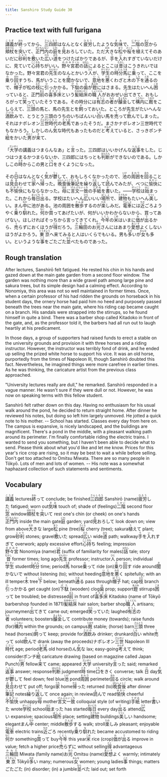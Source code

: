 ```yaml
---
title: Sanshiro Study Guide 30
---
```


## Practice text with full furigana

<p>
<ruby><rb>講義</rb><rt>こうぎ</rt></ruby>が<ruby><rb>終</rb><rt>おわ</rt></ruby>ってから、<ruby><rb>三四郎</rb><rt>さんしろう</rt></ruby>はなんとなく<ruby><rb>疲労</rb><rt>ひろう</rt></ruby>したような<ruby><rb>気味</rb><rt>きみ</rt></ruby>で、<ruby><rb>二階</rb><rt>にかい</rt></ruby>の<ruby><rb>窓</rb><rt>まど</rt></ruby>から<ruby><rb>頬杖</rb><rt>ほおづえ</rt></ruby>を<ruby><rb>突</rb><rt>つ</rt></ruby>いて、<ruby><rb>正門内</rb><rt>せいもんない</rt></ruby>の<ruby><rb>庭</rb><rt>にわ</rt></ruby>を<ruby><rb>見</rb><rt>み</rt></ruby>おろしていた。ただ<ruby><rb>大</rb><rt>おお</rt></ruby>きな<ruby><rb>松</rb><rt>まつ</rt></ruby>や<ruby><rb>桜</rb><rt>さくら</rt></ruby>を<ruby><rb>植</rb><rt>う</rt></ruby>えてそのあいだに<ruby><rb>砂利</rb><rt>じゃり</rt></ruby>を<ruby><rb>敷</rb><rt>し</rt></ruby>いた<ruby><rb>広</rb><rt>ひろ</rt></ruby>い<ruby><rb>道</rb><rt>みち</rt></ruby>をつけたばかりであるが、<ruby><rb>手</rb><rt>て</rt></ruby>を<ruby><rb>入</rb><rt>い</rt></ruby>れすぎていないだけに、見ていて<ruby><rb>心持</rb><rt>こころも</rt></ruby>ちがいい。<ruby><rb>野々宮</rb><rt>ののみや</rt></ruby><ruby><rb>君</rb><rt>くん</rt></ruby>の<ruby><rb>話</rb><rt>はなし</rt></ruby>によるとここは<ruby><rb>昔</rb><rt>むかし</rt></ruby>はこうきれいではなかった。野々宮君の<ruby><rb>先生</rb><rt>せんせい</rt></ruby>のなんとかいう<ruby><rb>人</rb><rt>ひと</rt></ruby>が、<ruby><rb>学生</rb><rt>がくせい</rt></ruby>の<ruby><rb>時分</rb><rt>じぶん</rt></ruby><ruby><rb>馬</rb><rt>うま</rt></ruby>に<ruby><rb>乗</rb><rt>の</rt></ruby>って、ここを<ruby><rb>乗</rb><rt>の</rt></ruby>り<ruby><rb>回</rb><rt>まわ</rt></ruby>すうち、馬がいうことを<ruby><rb>聞</rb><rt>き</rt></ruby>かないで、<ruby><rb>意地</rb><rt>いじ</rt></ruby>を<ruby><rb>悪</rb><rt>わる</rt></ruby>くわざと<ruby><rb>木</rb><rt>き</rt></ruby>の<ruby><rb>下</rb><rt>した</rt></ruby>を<ruby><rb>通</rb><rt>とお</rt></ruby>るので、<ruby><rb>帽子</rb><rt>ぼうし</rt></ruby>が松の<ruby><rb>枝</rb><rt>えだ</rt></ruby>に<ruby><rb>引</rb><rt>ひ</rt></ruby>っかかる。<ruby><rb>下駄</rb><rt>げた</rt></ruby>の<ruby><rb>歯</rb><rt>は</rt></ruby>が<ruby><rb>鐙</rb><rt>あぶみ</rt></ruby>にはさまる。先生はたいへん<ruby><rb>困</rb><rt>こま</rt></ruby>っていると、正門<ruby><rb>前</rb><rt>まえ</rt></ruby>の<ruby><rb>喜多床</rb><rt>きたどこ</rt></ruby>という<ruby><rb>髪結床</rb><rt>かみゆいどこ</rt></ruby>の<ruby><rb>職人</rb><rt>しょくにん</rt></ruby>がおおぜい<ruby><rb>出</rb><rt>で</rt></ruby>てきて、おもしろがって<ruby><rb>笑</rb><rt>わら</rt></ruby>っていたそうである。その時分には<ruby><rb>有志</rb><rt>ゆうし</rt></ruby>の<ruby><rb>者</rb><rt>もの</rt></ruby>が<ruby><rb>醵金</rb><rt>きょきん</rt></ruby>して<ruby><rb>構内</rb><rt>こうない</rt></ruby>に<ruby><rb>厩</rb><rt>うまや</rt></ruby>をこしらえて、<ruby><rb>三頭</rb><rt>さんとう</rt></ruby>の馬と、馬の先生とを<ruby><rb>飼</rb><rt>か</rt></ruby>っておいた。ところが先生がたいへんな<ruby><rb>酒飲</rb><rt>さけの</rt></ruby>みで、とうとう三頭のうちのいちばんいい<ruby><rb>白</rb><rt>しろ</rt></ruby>い馬を<ruby><rb>売</rb><rt>う</rt></ruby>って<ruby><rb>飲</rb><rt>の</rt></ruby>んでしまった。それはナポレオン<ruby><rb>三世</rb><rt>さんせい</rt></ruby><ruby><rb>時代</rb><rt>じだい</rt></ruby>の<ruby><rb>老馬</rb><rt>ろうば</rt></ruby>であったそうだ。まさかナポレオン三世時代でもなかろう。しかしのん<ruby><rb>気</rb><rt>き</rt></ruby>な時代もあったものだと<ruby><rb>考</rb><rt>かんが</rt></ruby>えていると、さっきポンチ<ruby><rb>絵</rb><rt>え</rt></ruby>をかいた<ruby><rb>男</rb><rt>おとこ</rt></ruby>が<ruby><rb>来</rb><rt>き</rt></ruby>て、
</p>

<p>
「<ruby><rb>大学</rb><rt>だいがく</rt></ruby>の講義はつまらんなあ」と<ruby><rb>言</rb><rt>い</rt></ruby>った。三四郎はいいかげんな<ruby><rb>返事</rb><rt>へんじ</rt></ruby>をした。じつはつまるかつまらないか、三四郎にはちっとも<ruby><rb>判断</rb><rt>はんだん</rt></ruby>ができないのである。しかしこの<ruby><rb>時</rb><rt>とき</rt></ruby>からこの男と<ruby><rb>口</rb><rt>くち</rt></ruby>をきくようになった。
</p>

<p>
その<ruby><rb>日</rb><rt>ひ</rt></ruby>はなんとなく<ruby><rb>気</rb><rt>き</rt></ruby>が<ruby><rb>鬱</rb><rt>うっ</rt></ruby>して、おもしろくなかったので、<ruby><rb>池</rb><rt>いけ</rt></ruby>の<ruby><rb>周囲</rb><rt>まわり</rt></ruby>を<ruby><rb>回</rb><rt>まわ</rt></ruby>ることは<ruby><rb>見合</rb><rt>みあ</rt></ruby>わせて<ruby><rb>家</rb><rt>うち</rt></ruby>へ<ruby><rb>帰</rb><rt>かえ</rt></ruby>った。<ruby><rb>晩食後</rb><rt>ばんしょくご</rt></ruby><ruby><rb>筆記</rb><rt>ひっき</rt></ruby>を<ruby><rb>繰</rb><rt>く</rt></ruby>り<ruby><rb>返</rb><rt>かえ</rt></ruby>して<ruby><rb>読</rb><rt>よ</rt></ruby>んでみたが、べつに<ruby><rb>愉快</rb><rt>ゆかい</rt></ruby>にも<ruby><rb>不愉快</rb><rt>ふゆかい</rt></ruby>にもならなかった。<ruby><rb>母</rb><rt>はは</rt></ruby>に<ruby><rb>言文一致</rb><rt>げんぶんいっち</rt></ruby>の<ruby><rb>手紙</rb><rt>てがみ</rt></ruby>を<ruby><rb>書</rb><rt>か</rt></ruby>いた。――<ruby><rb>学校</rb><rt>がっこう</rt></ruby>は<ruby><rb>始</rb><rt>はじ</rt></ruby>まった。これから<ruby><rb>毎日</rb><rt>まいにち</rt></ruby><ruby><rb>出</rb><rt>で</rt></ruby>る。学校はたいへん<ruby><rb>広</rb><rt>ひろ</rt></ruby>いいい<ruby><rb>場所</rb><rt>ばしょ</rt></ruby>で、<ruby><rb>建物</rb><rt>たてもの</rt></ruby>もたいへん<ruby><rb>美</rb><rt>うつく</rt></ruby>しい。まん<ruby><rb>中</rb><rt>なか</rt></ruby>に池がある。池の周囲を<ruby><rb>散歩</rb><rt>さんぽ</rt></ruby>するのが<ruby><rb>楽</rb><rt>たの</rt></ruby>しみだ。<ruby><rb>電車</rb><rt>でんしゃ</rt></ruby>には<ruby><rb>近</rb><rt>ちか</rt></ruby>ごろようやく<ruby><rb>乗</rb><rt>の</rt></ruby>り<ruby><rb>馴</rb><rt>な</rt></ruby>れた。<ruby><rb>何</rb><rt>なに</rt></ruby>か<ruby><rb>買</rb><rt>か</rt></ruby>ってあげたいが、何がいいかわからないから、買ってあげない。ほしければそっちから言ってきてくれ。<ruby><rb>今年</rb><rt>ことし</rt></ruby>の<ruby><rb>米</rb><rt>こめ</rt></ruby>はいまに<ruby><rb>価</rb><rt>ね</rt></ruby>が<ruby><rb>出</rb><rt>で</rt></ruby>るから、<ruby><rb>売</rb><rt>う</rt></ruby>らずにおくほうが<ruby><rb>得</rb><rt>とく</rt></ruby>だろう。<ruby><rb>三輪田</rb><rt>みわた</rt></ruby>のお<ruby><rb>光</rb><rt>みつ</rt></ruby>さんにはあまり<ruby><rb>愛想</rb><rt>あいそ</rt></ruby>よくしないほうがよかろう。<ruby><rb>東京</rb><rt>とうきょう</rt></ruby>へ来てみると人はいくらでもいる。男も<ruby><rb>多</rb><rt>おお</rt></ruby>いが<ruby><rb>女</rb><rt>おんな</rt></ruby>も多い。というような<ruby><rb>事</rb><rt>こと</rt></ruby>をごたごた<ruby><rb>並</rb><rt>なら</rt></ruby>べたものであった。
</p>


## Rough translation

After lectures, Sanshirō felt fatigued. He rested his chin in his hands and gazed down at the main gate garden from a second floor window. The garden was nothing more than a wide gravel path among large pine and sakura trees, but its simple design had a calming effect. According to Nonomiya, this area was not so well maintained in former times. Once, when a certain professor of his had ridden the grounds on horseback in his student days, the ornery horse had paid him no heed and purposely passed beneath the trees near the main gate, where his riding cap became caught on a branch. His sandals were strapped into the stirrups, so he found himself in quite a bind. There was a barber shop called Kitadoko in front of the gate, and, as the professor told it, the barbers had all run out to laugh heartily at his predicament.

In those days, a group of supporters had raised funds to erect a stable on the university grounds and provision it with three horses and a riding instructor. However, the instructor was terribly fond of drink, and he ended up selling the prized white horse to support his vice. It was an old horse, purportedly from the times of Napoleon III, though Sanshirō doubted this fact. Nevertheless, he imagined things were more carefree in earlier times. As he was thinking, the caricature artist from the previous class approached.

"University lectures really are dull," he remarked. Sanshirō responded in a vague manner. He wasn't sure if they were dull or not. However, he was now on speaking terms with this fellow student.

Sanshirō felt rather down on this day. Having no enthusiasm for his usual walk around the pond, he decided to return straight home. After dinner he reviewed his notes, but doing so left him largely unmoved. He jotted a quick note to his mother. -- School has started. Classes every day from here on. The campus is expansive, is nicely landscaped, and the buildings are magnificent. There's a pond in the middle, with a pleasant walking path around its perimeter. I'm finally comfortable riding the electric trains. I wanted to send you something, but I haven't been able to decide what to send. Please think about what you'd like and let me know. Prices for this year's rice crop are rising, so it may be best to wait a while before selling. Don't get too attached to Omitsu Miwata. There are so many people in Tōkyō. Lots of men and lots of women. -- His note was a somewhat haphazard collection of such statements and sentiments.     


## Vocabulary

<p>
<span class="vocabstudy"><ruby><rb>講義</rb><rt>こうぎ</rt></ruby>&nbsp;lectures</span><span class="vocabstudy"><ruby><rb>終</rb><rt>おわ</rt></ruby>って&nbsp;conclude; be finished</span><span class="vocabstudy"><ruby><rb>三四郎</rb><rt>さんしろう</rt></ruby>&nbsp;Sanshirō (name)</span><span class="vocabstudy"><ruby><rb>疲労</rb><rt>ひろう</rt></ruby>した&nbsp;fatigued; worn out</span><span class="vocabstudy"><ruby><rb>気味</rb><rt>きみ</rt></ruby>&nbsp;touch of; shade of (feelings)</span><span class="vocabstudy"><ruby><rb>二階</rb><rt>にかい</rt></ruby>&nbsp;second floor</span><span class="vocabstudy"><ruby><rb>窓</rb><rt>まど</rt></ruby>&nbsp;window</span><span class="vocabstudy"><ruby><rb>頬杖</rb><rt>ほおづえ</rt></ruby>を<ruby><rb>突</rb><rt>つ</rt></ruby>いて&nbsp;rest one's chin (or cheek) on one's hands</span><span class="vocabstudy"><ruby><rb>正門内</rb><rt>せいもんない</rt></ruby>&nbsp;inside the main gate</span><span class="vocabstudy"><ruby><rb>庭</rb><rt>にわ</rt></ruby>&nbsp;garden; yard</span><span class="vocabstudy"><ruby><rb>見</rb><rt>み</rt></ruby>おろして&nbsp;look down on; view from above</span><span class="vocabstudy"><ruby><rb>大</rb><rt>おお</rt></ruby>きな&nbsp;large</span><span class="vocabstudy"><ruby><rb>松</rb><rt>まつ</rt></ruby>&nbsp;pine (tree)</span><span class="vocabstudy"><ruby><rb>桜</rb><rt>さくら</rt></ruby>&nbsp;cherry (tree); sakura</span><span class="vocabstudy"><ruby><rb>植</rb><rt>う</rt></ruby>えて&nbsp;plant; grow</span><span class="vocabstudy"><ruby><rb>砂利</rb><rt>じゃり</rt></ruby>&nbsp;stones; gravel</span><span class="vocabstudy"><ruby><rb>敷</rb><rt>し</rt></ruby>いた&nbsp;spread</span><span class="vocabstudy"><ruby><rb>広</rb><rt>ひろ</rt></ruby>い&nbsp;wide</span><span class="vocabstudy"><ruby><rb>道</rb><rt>みち</rt></ruby>&nbsp;path; walkway</span><span class="vocabstudy"><ruby><rb>手</rb><rt>て</rt></ruby>を<ruby><rb>入</rb><rt>い</rt></ruby>れすぎて&nbsp;overwork; apply excessive effort</span><span class="vocabstudy"><ruby><rb>心持</rb><rt>こころも</rt></ruby>ち&nbsp;feeling; impression</span><span class="vocabstudy"><ruby><rb>野々宮</rb><rt>ののみや</rt></ruby>&nbsp;Nonomiya (name)</span><span class="vocabstudy"><ruby><rb>君</rb><rt>くん</rt></ruby>&nbsp;(suffix of familiarity for males)</span><span class="vocabstudy"><ruby><rb>話</rb><rt>はなし</rt></ruby>&nbsp;tale; story</span><span class="vocabstudy"><ruby><rb>昔</rb><rt>むかし</rt></ruby>&nbsp;former times; long ago</span><span class="vocabstudy"><ruby><rb>先生</rb><rt>せんせい</rt></ruby>&nbsp;professor; instructor</span><span class="vocabstudy"><ruby><rb>人</rb><rt>ひと</rt></ruby>&nbsp;person; individual</span><span class="vocabstudy"><ruby><rb>学生</rb><rt>がくせい</rt></ruby>&nbsp;student</span><span class="vocabstudy"><ruby><rb>時分</rb><rt>じぶん</rt></ruby>&nbsp;time; period</span><span class="vocabstudy"><ruby><rb>馬</rb><rt>うま</rt></ruby>&nbsp;horse</span><span class="vocabstudy"><ruby><rb>乗</rb><rt>の</rt></ruby>って&nbsp;ride (on)</span><span class="vocabstudy"><ruby><rb>乗</rb><rt>の</rt></ruby>り<ruby><rb>回</rb><rt>まわ</rt></ruby>す&nbsp;ride around</span><span class="vocabstudy"><ruby><rb>聞</rb><rt>き</rt></ruby>かないで&nbsp;without listening (to); without heeding</span><span class="vocabstudy"><ruby><rb>意地</rb><rt>いじ</rt></ruby>を<ruby><rb>悪</rb><rt>わる</rt></ruby>く&nbsp;spitefully; with an ill temper</span><span class="vocabstudy"><ruby><rb>木</rb><rt>き</rt></ruby>&nbsp;tree</span><span class="vocabstudy"><ruby><rb>下</rb><rt>した</rt></ruby>&nbsp;below; beneath</span><span class="vocabstudy"><ruby><rb>通</rb><rt>とお</rt></ruby>る&nbsp;pass through</span><span class="vocabstudy"><ruby><rb>帽子</rb><rt>ぼうし</rt></ruby>&nbsp;hat; cap</span><span class="vocabstudy"><ruby><rb>枝</rb><rt>えだ</rt></ruby>&nbsp;branch</span><span class="vocabstudy"><ruby><rb>引</rb><rt>ひ</rt></ruby>っかかる&nbsp;get caught (on)</span><span class="vocabstudy"><ruby><rb>下駄</rb><rt>げた</rt></ruby>&nbsp;(wooden) clog</span><span class="vocabstudy"><ruby><rb>歯</rb><rt>は</rt></ruby>&nbsp;prop; support</span><span class="vocabstudy"><ruby><rb>鐙</rb><rt>あぶみ</rt></ruby>&nbsp;stirrups</span><span class="vocabstudy"><ruby><rb>困</rb><rt>こま</rt></ruby>って&nbsp;be troubled; be distressed</span><span class="vocabstudy"><ruby><rb>前</rb><rt>まえ</rt></ruby>&nbsp;in front of</span><span class="vocabstudy"><ruby><rb>喜多床</rb><rt>きたどこ</rt></ruby>&nbsp;Kitadoko (name of Tōkyō barbershop founded in 1871)</span><span class="vocabstudy"><ruby><rb>髪結床</rb><rt>かみゆいどこ</rt></ruby>&nbsp;hair salon; barber shop</span><span class="vocabstudy"><ruby><rb>職人</rb><rt>しょくにん</rt></ruby>&nbsp;artisans; journeymen</span><span class="vocabstudy"><ruby><rb>出</rb><rt>で</rt></ruby>てきて&nbsp;came out; emerged</span><span class="vocabstudy"><ruby><rb>笑</rb><rt>わら</rt></ruby>っていた&nbsp;laughed</span><span class="vocabstudy"><ruby><rb>有志</rb><rt>ゆうし</rt></ruby>の<ruby><rb>者</rb><rt>もの</rt></ruby>&nbsp;volunteers; boosters</span><span class="vocabstudy"><ruby><rb>醵金</rb><rt>きょきん</rt></ruby>して&nbsp;contribute money (towards); raise funds (for)</span><span class="vocabstudy"><ruby><rb>構内</rb><rt>こうない</rt></ruby>&nbsp;within the grounds; on campus</span><span class="vocabstudy"><ruby><rb>厩</rb><rt>うまや</rt></ruby>&nbsp;stable; (horse) barn</span><span class="vocabstudy"><ruby><rb>三頭</rb><rt>さんとう</rt></ruby>&nbsp;three head (horses)</span><span class="vocabstudy"><ruby><rb>飼</rb><rt>か</rt></ruby>って&nbsp;keep; provide for</span><span class="vocabstudy"><ruby><rb>酒飲</rb><rt>さけの</rt></ruby>み&nbsp;drinker; drunkard</span><span class="vocabstudy"><ruby><rb>白</rb><rt>しろ</rt></ruby>い&nbsp;white</span><span class="vocabstudy"><ruby><rb>売</rb><rt>う</rt></ruby>って&nbsp;sold</span><span class="vocabstudy"><ruby><rb>飲</rb><rt>の</rt></ruby>んで&nbsp;drank (away the proceeds)</span><span class="vocabstudy">ナポレオン<ruby><rb>三世</rb><rt>さんせい</rt></ruby>&nbsp;Napoleon III</span><span class="vocabstudy"><ruby><rb>時代</rb><rt>じだい</rt></ruby>&nbsp;age; period</span><span class="vocabstudy"><ruby><rb>老馬</rb><rt>ろうば</rt></ruby>&nbsp;old horse</span><span class="vocabstudy">のん<ruby><rb>気</rb><rt>き</rt></ruby>な&nbsp;lax; easy-going</span><span class="vocabstudy"><ruby><rb>考</rb><rt>かんが</rt></ruby>えて&nbsp;think; consider</span><span class="vocabstudy">ポンチ<ruby><rb>絵</rb><rt>え</rt></ruby>&nbsp;caricature drawing (based on magazine called Japan Punch)</span><span class="vocabstudy"><ruby><rb>男</rb><rt>おとこ</rt></ruby>&nbsp;fellow</span><span class="vocabstudy"><ruby><rb>来</rb><rt>き</rt></ruby>て&nbsp;came; appeared</span>
<span class="vocabstudy"><ruby><rb>大学</rb><rt>だいがく</rt></ruby>&nbsp;university</span><span class="vocabstudy"><ruby><rb>言</rb><rt>い</rt></ruby>った&nbsp;said; remarked</span><span class="vocabstudy"><ruby><rb>返事</rb><rt>へんじ</rt></ruby>&nbsp;answer; response</span><span class="vocabstudy"><ruby><rb>判断</rb><rt>はんだん</rt></ruby>&nbsp;judgment</span><span class="vocabstudy"><ruby><rb>時</rb><rt>とき</rt></ruby>&nbsp;time</span><span class="vocabstudy"><ruby><rb>口</rb><rt>くち</rt></ruby>をきく&nbsp;converse; talk</span>
<span class="vocabstudy"><ruby><rb>日</rb><rt>ひ</rt></ruby>&nbsp;day</span><span class="vocabstudy"><ruby><rb>気</rb><rt>き</rt></ruby>が<ruby><rb>鬱</rb><rt>うっ</rt></ruby>して&nbsp;feel down; feel blue</span><span class="vocabstudy"><ruby><rb>池</rb><rt>いけ</rt></ruby>&nbsp;pond</span><span class="vocabstudy"><ruby><rb>周囲</rb><rt>まわり</rt></ruby>&nbsp;perimeter</span><span class="vocabstudy"><ruby><rb>回</rb><rt>まわ</rt></ruby>る&nbsp;circle; walk around</span><span class="vocabstudy"><ruby><rb>見合</rb><rt>みあ</rt></ruby>わせて&nbsp;put off; forgo</span><span class="vocabstudy"><ruby><rb>家</rb><rt>うち</rt></ruby>&nbsp;home</span><span class="vocabstudy"><ruby><rb>帰</rb><rt>かえ</rt></ruby>った&nbsp;returned (to)</span><span class="vocabstudy"><ruby><rb>晩食後</rb><rt>ばんしょくご</rt></ruby>&nbsp;after dinner</span><span class="vocabstudy"><ruby><rb>筆記</rb><rt>ひっき</rt></ruby>&nbsp;notes</span><span class="vocabstudy"><ruby><rb>繰</rb><rt>く</rt></ruby>り<ruby><rb>返</rb><rt>かえ</rt></ruby>して&nbsp;once again; in review</span><span class="vocabstudy"><ruby><rb>読</rb><rt>よ</rt></ruby>んで&nbsp;read</span><span class="vocabstudy"><ruby><rb>愉快</rb><rt>ゆかい</rt></ruby>&nbsp;cheerful</span><span class="vocabstudy"><ruby><rb>不愉快</rb><rt>ふゆかい</rt></ruby>&nbsp;unhappy</span><span class="vocabstudy"><ruby><rb>母</rb><rt>はは</rt></ruby>&nbsp;mother</span><span class="vocabstudy"><ruby><rb>言文一致</rb><rt>げんぶんいっち</rt></ruby>&nbsp;colloquial style (of writing)</span><span class="vocabstudy"><ruby><rb>手紙</rb><rt>てがみ</rt></ruby>&nbsp;letter</span><span class="vocabstudy"><ruby><rb>書</rb><rt>か</rt></ruby>いた&nbsp;wrote</span><span class="vocabstudy"><ruby><rb>学校</rb><rt>がっこう</rt></ruby>&nbsp;school</span><span class="vocabstudy"><ruby><rb>始</rb><rt>はじ</rt></ruby>まった&nbsp;has started</span><span class="vocabstudy"><ruby><rb>毎日</rb><rt>まいにち</rt></ruby>&nbsp;every day</span><span class="vocabstudy"><ruby><rb>出</rb><rt>で</rt></ruby>る&nbsp;attend</span><span class="vocabstudy"><ruby><rb>広</rb><rt>ひろ</rt></ruby>い&nbsp;expansive; spacious</span><span class="vocabstudy"><ruby><rb>場所</rb><rt>ばしょ</rt></ruby>&nbsp;place; setting</span><span class="vocabstudy"><ruby><rb>建物</rb><rt>たてもの</rt></ruby>&nbsp;buildings</span><span class="vocabstudy"><ruby><rb>美</rb><rt>うつく</rt></ruby>しい&nbsp;handsome; elegant</span><span class="vocabstudy">まん<ruby><rb>中</rb><rt>なか</rt></ruby>&nbsp;center; middle</span><span class="vocabstudy"><ruby><rb>散歩</rb><rt>さんぽ</rt></ruby>する&nbsp;walk; stroll</span><span class="vocabstudy"><ruby><rb>楽</rb><rt>たの</rt></ruby>しみ&nbsp;pleasant; enjoyable</span><span class="vocabstudy"><ruby><rb>電車</rb><rt>でんしゃ</rt></ruby>&nbsp;electric trains</span><span class="vocabstudy"><ruby><rb>近</rb><rt>ちか</rt></ruby>ごろ&nbsp;recently</span><span class="vocabstudy"><ruby><rb>乗</rb><rt>の</rt></ruby>り<ruby><rb>馴</rb><rt>な</rt></ruby>れた&nbsp;became accustomed to riding</span><span class="vocabstudy"><ruby><rb>何</rb><rt>なに</rt></ruby>か&nbsp;something</span><span class="vocabstudy"><ruby><rb>買</rb><rt>か</rt></ruby>って&nbsp;buy</span><span class="vocabstudy"><ruby><rb>今年</rb><rt>ことし</rt></ruby>&nbsp;this year</span><span class="vocabstudy"><ruby><rb>米</rb><rt>こめ</rt></ruby>&nbsp;rice (crop)</span><span class="vocabstudy"><ruby><rb>価</rb><rt>ね</rt></ruby>が<ruby><rb>出</rb><rt>で</rt></ruby>る&nbsp;improve in value; fetch a higher price</span><span class="vocabstudy"><ruby><rb>売</rb><rt>う</rt></ruby>らずに&nbsp;without selling</span><span class="vocabstudy"><ruby><rb>得</rb><rt>とく</rt></ruby>&nbsp;advantageous</span><span class="vocabstudy"><ruby><rb>三輪田</rb><rt>みわた</rt></ruby>&nbsp;Miwata (family name)</span><span class="vocabstudy">お<ruby><rb>光</rb><rt>みつ</rt></ruby>&nbsp;Omitsu (name)</span><span class="vocabstudy"><ruby><rb>愛想</rb><rt>あいそ</rt></ruby>よく&nbsp;warmly; intimately</span><span class="vocabstudy"><ruby><rb>東京</rb><rt>とうきょう</rt></ruby>&nbsp;Tōkyō</span><span class="vocabstudy"><ruby><rb>多</rb><rt>おお</rt></ruby>い&nbsp;many; numerous</span><span class="vocabstudy"><ruby><rb>女</rb><rt>おんな</rt></ruby>&nbsp;women; young ladies</span><span class="vocabstudy"><ruby><rb>事</rb><rt>こと</rt></ruby>&nbsp;things; matters</span><span class="vocabstudy">ごたごた&nbsp;(in) disorder; (in) a jumble</span><span class="vocabstudy"><ruby><rb>並</rb><rt>なら</rt></ruby>べた&nbsp;laid out; set forth</span>
</p>

